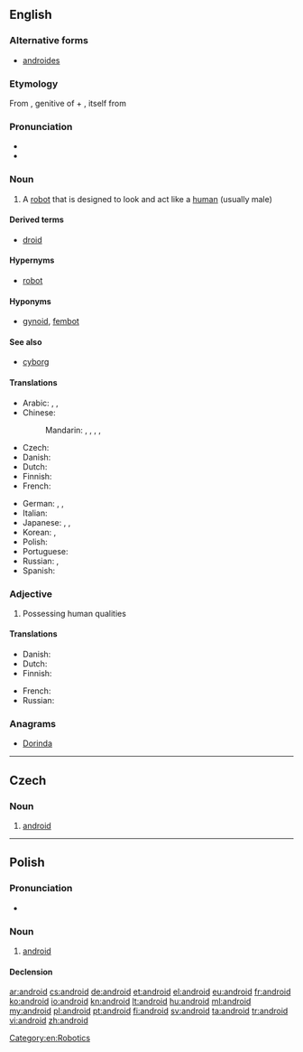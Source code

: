 {{also|Android}}
==English==
{{wikipedia}}
===Alternative forms===
* [[androides]] {{qualifier|dated}}

===Etymology===
From {{etyl|grc|en}} {{term|ἀνδρός|tr=andros|lang=grc}}, genitive of {{term|ἀνήρ||man|tr=anēr|lang=grc}} + {{term|-eides||of the species; alike}}, itself from {{term|εἶδος||form, image, shape
appearance, look|tr=eidos|lang=grc}}

===Pronunciation===
* {{rhymes|ɔɪd}}
* {{audio|en-us-android.ogg|Audio (US)}}

===Noun===
{{en-noun}}

# A [[robot]] that is designed to look and act like a [[human]] (usually male)

====Derived terms====
* [[droid]]

====Hypernyms====
* [[robot]]

====Hyponyms====
* [[gynoid]], [[fembot]]

====See also====
* [[cyborg]]

====Translations====
{{trans-top|robot with human form}}
* Arabic: {{t|ar|إنسان أوتوماتيكي|m|tr='insaan 'utumaatikiy}}, {{t|ar|روبوت|m|tr=ruubut}}, {{t|ar|إنسان آلي|m|tr='insaan 'aaliy}}
* Chinese:
*: Mandarin: {{t|cmn|機器人|sc=Hani}}, {{t+|cmn|机器人|tr=jīqìrén|sc=Hani}}, {{t|cmn|人形的機器人|sc=Hani}}, {{t|cmn|人形的机器人|tr=rénxíng de jīqìrén|sc=Hani}}, {{t|cmn|仿生人|tr=fǎngshēngrén|sc=Hani}}
* Czech: {{t+|cs|android|m}}
* Danish: {{t+|da|androide|c}}
* Dutch: {{t+|nl|androïde|m}}
* Finnish: {{t+|fi|androidi}}
* French: {{t+|fr|androïde|m}}
{{trans-mid}}
* German: {{t+|de|Android|m}}, {{t+|de|Roboter|m}}, {{t+|de|robot|m}}
* Italian: {{t|it|androide|m}}
* Japanese: {{t|ja|人造人間|tr=じんぞうにんげん, jinzō ningen}}, {{t|ja|アンドロイド|tr=andoroido}}, {{t|ja|ロボット|tr=robotto}}
* Korean: {{t|ko|안드로이드|tr=andeuroideu|sc=Hang}}, {{t+|ko|로봇|tr=robot|sc=Hang}}
* Polish: {{t+|pl|android|m}}
* Portuguese: {{t+|pt|andróide|m}}
* Russian: {{t+|ru|андроид|m|tr=andróid}}, {{t+|ru|робот|m|tr=róbot}}
* Spanish: {{t+|es|androide|m}}
{{trans-bottom}}

[[Category:en:Robotics]]

===Adjective===
{{en-adj}}

# Possessing human qualities

====Translations====
{{trans-top|possessing human qualities}}
* Danish: {{t|da|android}}
* Dutch: {{t+|nl|androïde|m}}
* Finnish: {{t|fi|ihmismäinen}}
{{trans-mid}}
* French: {{t+|fr|androïde|m}}
* Russian: {{t+|ru|человекоподобный|tr=čelovekopodóbnyj|sc=Cyrl}}
{{trans-bottom}}

===Anagrams===
* [[Dorinda#English|Dorinda]]

----

==Czech==

===Noun===
{{cs-noun|g=m}}

# [[#English|android]]

----

==Polish==

===Pronunciation===
* {{audio|Pl-android.ogg|Audio}}

===Noun===
{{pl-noun|m}}

# [[#English|android]]

====Declension====
{{pl-decl-noun
|android|androidy
|androida|androidów
|androidowi|androidom
|androida|androidy
|androidem|androidami
|androidzie|androidach
|androidzie|androidy
}}

[[ar:android]]
[[cs:android]]
[[de:android]]
[[et:android]]
[[el:android]]
[[eu:android]]
[[fr:android]]
[[ko:android]]
[[io:android]]
[[kn:android]]
[[lt:android]]
[[hu:android]]
[[ml:android]]
[[my:android]]
[[pl:android]]
[[pt:android]]
[[fi:android]]
[[sv:android]]
[[ta:android]]
[[tr:android]]
[[vi:android]]
[[zh:android]]